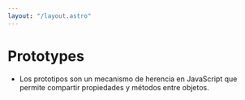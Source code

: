 ```yaml
---
layout: "/layout.astro"
---
```


# Prototypes

- Los prototipos son un mecanismo de herencia en JavaScript que permite compartir propiedades y métodos entre objetos.
